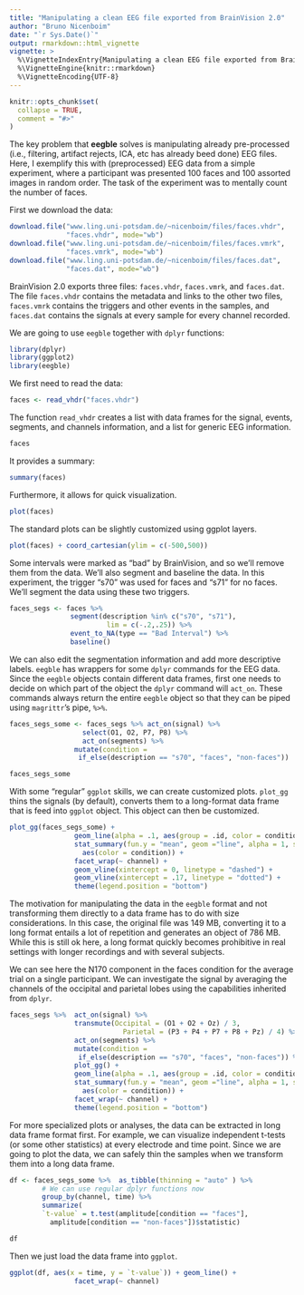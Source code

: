 ```yaml
---
title: "Manipulating a clean EEG file exported from BrainVision 2.0"
author: "Bruno Nicenboim"
date: "`r Sys.Date()`"
output: rmarkdown::html_vignette
vignette: >
  %\VignetteIndexEntry{Manipulating a clean EEG file exported from BrainVision 2.0}
  %\VignetteEngine{knitr::rmarkdown}
  %\VignetteEncoding{UTF-8}
---
```


```r
knitr::opts_chunk$set(
  collapse = TRUE,
  comment = "#>"
)
```

The key problem that **eegble** solves is manipulating already pre-processed (i.e.,
filtering, artifact rejects, ICA, etc has already beed done) EEG files. Here, I
exemplify this with (preprocessed) EEG data from a simple experiment, where a
participant was presented 100 faces and 100 assorted images in random order. The
task of the experiment was to mentally count the number of faces.

First we download the data:

```r
download.file("www.ling.uni-potsdam.de/~nicenboim/files/faces.vhdr", 
              "faces.vhdr", mode="wb")
download.file("www.ling.uni-potsdam.de/~nicenboim/files/faces.vmrk", 
              "faces.vmrk", mode="wb")
download.file("www.ling.uni-potsdam.de/~nicenboim/files/faces.dat", 
              "faces.dat", mode="wb")
```

BrainVision 2.0 exports three files: `faces.vhdr`, `faces.vmrk`, and
`faces.dat`. The file `faces.vhdr` contains the metadata and links to the other
two files, `faces.vmrk` contains the triggers and other events in the samples,
and `faces.dat` contains the signals at every sample for every channel recorded.

We are going to use `eegble` together with `dplyr` functions:

```r
library(dplyr)
library(ggplot2)
library(eegble)
```

We first need to read the data:

```r
faces <- read_vhdr("faces.vhdr")
```

The function `read_vhdr` creates a list with data frames for the signal, events,
segments, and channels information, and a list for generic EEG information.

```r
faces
```

It provides a summary:

```r
summary(faces)
```

Furthermore, it allows for quick visualization.

```r
plot(faces) 
```

The standard plots  can be slightly customized using ggplot layers.


```r
plot(faces) + coord_cartesian(ylim = c(-500,500))
```


Some intervals were marked as "bad" by BrainVision, and so we'll remove them
from the data. We'll also segment and baseline the data. In this experiment, the
trigger "s70" was used for faces and "s71" for no faces. We'll segment the data
using these two triggers.


```r
faces_segs <- faces %>% 
               segment(description %in% c("s70", "s71"), 
                        lim = c(-.2,.25)) %>%
               event_to_NA(type == "Bad Interval") %>% 
               baseline()

```


We can also edit the segmentation information and add more descriptive labels.
`eegble` has wrappers for some `dplyr` commands for the EEG data. Since the `eegble` objects contain different data frames, first one needs to decide on which part of the object the `dplyr` command will `act_on`. These commands always return the entire `eegble` object so that they can be piped using `magrittr`'s pipe, `%>%`.

```r

faces_segs_some <- faces_segs %>% act_on(signal) %>%
                  select(O1, O2, P7, P8) %>% 
                  act_on(segments) %>%
                mutate(condition =
                 if_else(description == "s70", "faces", "non-faces"))

faces_segs_some
```

With some "regular" `ggplot` skills, we can create customized plots. `plot_gg`
thins the signals (by default), converts them to a long-format data frame that is
feed into `ggplot` object. This object can then be customized. 



```r
plot_gg(faces_segs_some) + 
                geom_line(alpha = .1, aes(group = .id, color = condition)) + 
                stat_summary(fun.y = "mean", geom ="line", alpha = 1, size = 1.5, 
                  aes(color = condition)) +
                facet_wrap(~ channel) + 
                geom_vline(xintercept = 0, linetype = "dashed") + 
                geom_vline(xintercept = .17, linetype = "dotted") + 
                theme(legend.position = "bottom") 
```

The motivation for manipulating the data in the `eegble` format and not transforming
them directly to a data frame has to do with size considerations. In this case,
the original file was 149 MB, converting it to a long format entails a lot of
repetition and generates an object of 786 MB. While this is still ok here, a long format
quickly becomes prohibitive in real settings with longer recordings and with
several subjects.



We can see here the N170 component in the faces condition for the average trial
on a single participant. We can investigate the signal by averaging the channels
of the occipital and parietal lobes using the capabilities inherited from
`dplyr`.

```r

faces_segs %>%  act_on(signal) %>% 
                transmute(Occipital = (O1 + O2 + Oz) / 3, 
                            Parietal = (P3 + P4 + P7 + P8 + Pz) / 4) %>% 
                act_on(segments) %>%
                mutate(condition =
                 if_else(description == "s70", "faces", "non-faces")) %>%
                plot_gg() + 
                geom_line(alpha = .1, aes(group = .id, color = condition)) +
                stat_summary(fun.y = "mean", geom ="line", alpha = 1, size = 1, 
                  aes(color = condition)) +
                facet_wrap(~ channel) + 
                theme(legend.position = "bottom") 

```


For more specialized plots or analyses, the data can be extracted in long data
frame format first. For example, we can visualize independent t-tests (or some
other statistics) at every electrode and time point. Since we are going to plot
the data, we can safely thin the samples when we transform them into a long data
frame.

```r
df <- faces_segs_some %>%  as_tibble(thinning = "auto" ) %>%
        # We can use regular dplyr functions now
        group_by(channel, time) %>% 
        summarize(
        `t-value` = t.test(amplitude[condition == "faces"],
          amplitude[condition == "non-faces"])$statistic)

df
```

Then we just load the data frame into `ggplot`.

```r
ggplot(df, aes(x = time, y = `t-value`)) + geom_line() +
                facet_wrap(~ channel) 
```



<!-- https://github.com/hrbrmstr/ggalt/blob/master/R/geom_lollipop.r -->

